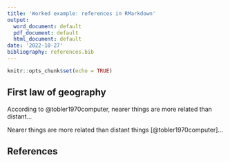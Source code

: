 ```yaml
---
title: 'Worked example: references in RMarkdown'
output:
  word_document: default
  pdf_document: default
  html_document: default
date: '2022-10-27'
bibliography: references.bib
---
```


```r
knitr::opts_chunk$set(echo = TRUE)
```

## First law of geography 

According to @tobler1970computer, nearer things are more related than distant...

Nearer things are more related than distant things [@tobler1970computer]...

## References